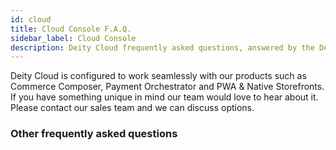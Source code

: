 ```yaml
---
id: cloud
title: Cloud Console F.A.Q.
sidebar_label: Cloud Console
description: Deity Cloud frequently asked questions, answered by the Deity team.
---
```



<Accordion title="Can I use Deity Cloud without the other Deity Platform services?">
  Deity Cloud is configured to work seamlessly with our products such as Commerce Composer, Payment Orchestrator and PWA & Native Storefronts. If you have something unique in mind our team would love to hear about it. Please <Link href="https://deity.com/contact">contact our sales team</Link> and we can discuss options.
</Accordion>

### Other frequently asked questions
<Categories />
